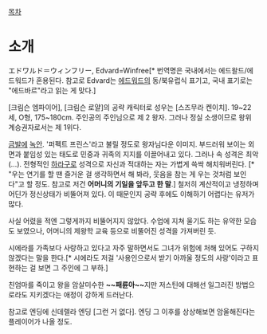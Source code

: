 [[목차]]

= 소개 =

エドワルド＝ウィンフリー, Edvard=Winfree[* 번역명은 국내에서는 에드왈드/에드워드가 혼용된다. 참고로 Edvard는 [[에드워드]]의 동/북유럽식 표기고, 국내 표기로는 "에드바르"라고 읽는 게 맞다.]

[크림슨 엠파이어], [크림슨 로얄]의 공략 캐릭터로 성우는 [스즈무라 켄이치]. 19~22세, O형, 175~180cm. 주인공의 주인님으로 제 2 왕자. 그러나 정실 소생이므로 왕위 계승권자로서는 제 1위다.

[[금발]]에 [[녹안]]. '퍼펙트 프린스'라고 불릴 정도로 왕자님다운 이미지. 부드러워 보이는 외면과 붙임성 있는 태도로 민중과 귀족의 지지를 이끌어내고 있다. 그러나 속 성격은 최악(…). 전형적인 [[하라구로]] 성격으로 자신과 적대하는 자는 가볍게 쓱싹 해치워버린다. [* "우는 연기를 할 땐 즐거운 걸 생각하면서 해 봐라, 웃음을 참는 게 우는 것처럼 보인다"고 할 정도. 참고로 저건 '''어머니의 기일을 앞두고 한 말'''.] 철저히 계산적이고 냉정하며 어딘가 정신상태가 비뚤어져 있다. 이 때문인지 공략 후에도 이해하기 어렵다는 유저가 많다.

사실 어렸을 적엔 그렇게까지 비뚤어지지 않았다. 수업에 지쳐 울기도 하는 유약한 모습도 보였으나, 어머니의 제왕학 교육 등으로 비뚤어진 성격을 가져버린 듯.

시에라를 가족보다 사랑하고 있다고 자주 말하면서도 그녀가 위험에 처해 있어도 구하지 않겠다는 말을 한다.[* 시에라도 저걸 '사용인으로서 받기 아까울 정도의 사랑'이라고 표현하는 걸 보면 그 주인에 그 부하.]

친엄마를 죽이고 왕을 암살미수한 '''~~패륜아~~'''지만 저스틴에 대해선 일그러진 방법으로라도 지키겠다는 애정이 강하게 드러난다.

참고로 엔딩에 신데렐라 엔딩 [그런 거 없다]. 엔딩 그 이후를 상상해보면 암울해진다는 플레이어가 나올 정도.
